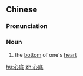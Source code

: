 ==Chinese==
{{zh-forms}}

===Pronunciation===
{{zh-pron
|m=xīndǐ
|c=sam1 dai2
|h=pfs=sîm-tái
|cat=n
}}

===Noun===
{{zh-noun}}

# the [[bottom]] of one's [[heart]]

[[hu:心底]]
[[zh:心底]]